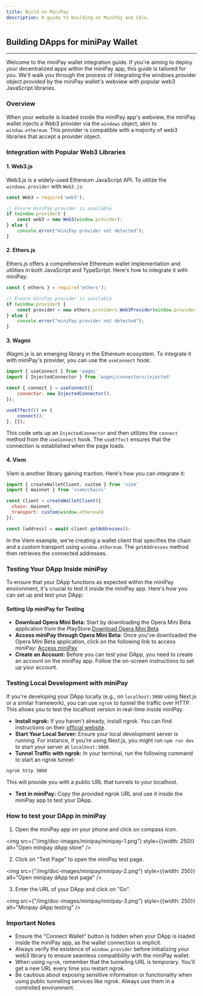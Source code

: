 ```yaml
---
title: Build on MiniPay
description: A guide to building on MiniPay and Celo.
---
```


## Building DApps for miniPay Wallet

---

Welcome to the miniPay wallet integration guide. If you're aiming to deploy your decentralized apps within the miniPay app, this guide is tailored for you. We'll walk you through the process of integrating the windows.provider object provided by the miniPay wallet's webview with popular web3 JavaScript libraries.

### Overview

When your website is loaded inside the miniPay app's webview, the miniPay wallet injects a Web3 provider via the `windows` object, akin to `window.ethereum`. This provider is compatible with a majority of web3 libraries that accept a provider object.

### Integration with Popular Web3 Libraries

#### 1. Web3.js

Web3.js is a widely-used Ethereum JavaScript API. To utilize the `windows.provider` with `Web3.js`:

```js
const Web3 = require('web3');

// Ensure miniPay provider is available
if (window.provider) {
    const web3 = new Web3(window.provider);
} else {
    console.error("miniPay provider not detected");
}
```

#### 2. Ethers.js

Ethers.js offers a comprehensive Ethereum wallet implementation and utilities in both JavaScript and TypeScript. Here's how to integrate it with miniPay:

```js
const { ethers } = require('ethers');

// Ensure miniPay provider is available
if (window.provider) {
    const provider = new ethers.providers.Web3Provider(window.provider);
} else {
    console.error("miniPay provider not detected");
}
```

#### 3. Wagmi

Wagmi.js is an emerging library in the Ethereum ecosystem. To integrate it with miniPay's provider, you can use the `useConnect` hook:

```js
import { useConnect } from 'wagmi'
import { InjectedConnector } from 'wagmi/connectors/injected'

const { connect } = useConnect({
    connector: new InjectedConnector(),
});

useEffect(() => {
    connect();
}, []);
```

This code sets up an `InjectedConnector` and then utilizes the `connect` method from the `useConnect` hook. The `useEffect` ensures that the connection is established when the page loads.

#### 4. Viem

Viem is another library gaining traction. Here's how you can integrate it:

```js
import { createWalletClient, custom } from 'viem'
import { mainnet } from 'viem/chains'

const client = createWalletClient({
  chain: mainnet,
  transport: custom(window.ethereum)
});

const [address] = await client.getAddresses();
```

In the Viem example, we're creating a wallet client that specifies the chain and a custom transport using `window.ethereum`. The `getAddresses` method then retrieves the connected addresses.

### Testing Your DApp Inside miniPay

To ensure that your DApp functions as expected within the miniPay environment, it's crucial to test it inside the miniPay app. Here's how you can set up and test your DApp:

#### Setting Up miniPay for Testing

- **Download Opera Mini Beta:** Start by downloading the Opera Mini Beta application from the PlayStore.[Download Opera Mini Beta](https://play.google.com/store/apps/details?id=com.opera.mini.native.beta)
- **Access miniPay through Opera Mini Beta:** Once you've downloaded the Opera Mini Beta application, click on the following link to access miniPay: [Access miniPay](https://opmini.page.link/d6VPt8LBwbAxstun8)
- **Create an Account:** Before you can test your DApp, you need to create an account on the miniPay app. Follow the on-screen instructions to set up your account.

### Testing Local Development with miniPay

If you're developing your DApp locally (e.g., on `localhost:3000` using Next.js or a similar framework), you can use `ngrok` to tunnel the traffic over HTTP. This allows you to test the localhost version in real-time inside miniPay.

- **Install ngrok:** If you haven't already, install ngrok. You can find instructions on their [official website](https://ngrok.com/download).
- **Start Your Local Server:** Ensure your local development server is running. For instance, if you're using Next.js, you might run `npm run dev` to start your server at `localhost:3000`.
- **Tunnel Traffic with ngrok:** In your terminal, run the following command to start an ngrok tunnel:

```bash
ngrok http 3000
```

This will provide you with a public URL that tunnels to your localhost.

- **Test in miniPay:** Copy the provided ngrok URL and use it inside the miniPay app to test your DApp.

### How to test your DApp in miniPay

1. Open the miniPay app on your phone and click on compass icon.

<img src={"/img/doc-images/minipay/minipay-1.png"} style={{width: 250}} alt="Open minipay dApp store" />

2. Click on "Test Page" to open the miniPay test page.

<img src={"/img/doc-images/minipay/minipay-2.png"} style={{width: 250}} alt="Open minipay dApp test page" />

3. Enter the URL of your DApp and click on "Go".

<img src={"/img/doc-images/minipay/minipay-3.png"} style={{width: 250}} alt="Minipay dApp testing" />

### Important Notes

- Ensure the "Connect Wallet" button is hidden when your DApp is loaded inside the miniPay app, as the wallet connection is implicit.
- Always verify the existence of `window.provider` before initializing your web3 library to ensure seamless compatibility with the miniPay wallet.
- When using `ngrok`, remember that the tunneling URL is temporary. You'll get a new URL every time you restart ngrok.
- Be cautious about exposing sensitive information or functionality when using public tunneling services like ngrok. Always use them in a controlled environment.
